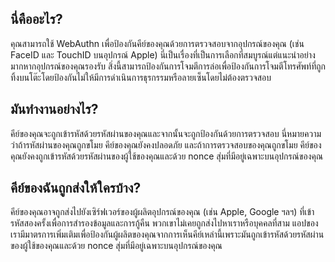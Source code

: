 ## นี่คืออะไร?

<div className="h-2"/>

คุณสามารถใช้ WebAuthn เพื่อป้องกันคีย์ของคุณด้วยการตรวจสอบจากอุปกรณ์ของคุณ (เช่น FaceID และ TouchID บนอุปกรณ์ Apple) นี่เป็นเรื่องที่เป็นการเลือกที่สมบูรณ์แต่แนะนำอย่างมากหากอุปกรณ์ของคุณรองรับ สิ่งนี้สามารถป้องกันการโจมตีการล่อเพื่อป้องกันการโจมตีโทรศัพท์ที่ถูกทิ้งบนโต๊ะโดยป้องกันไม่ให้มีการดำเนินการธุรกรรมหรือลายเซ็นโดยไม่ต้องตรวจสอบ

<div className="h-4"/>

## มันทำงานอย่างไร?

<div className="h-2"/>

คีย์ของคุณจะถูกเข้ารหัสด้วยรหัสผ่านของคุณและจากนั้นจะถูกป้องกันด้วยการตรวจสอบ นี่หมายความว่าถ้ารหัสผ่านของคุณถูกขโมย คีย์ของคุณยังคงปลอดภัย และถ้าการตรวจสอบของคุณถูกขโมย คีย์ของคุณยังคงถูกเข้ารหัสด้วยรหัสผ่านของผู้ใช้ของคุณและด้วย nonce สุ่มที่มีอยู่เฉพาะบนอุปกรณ์ของคุณ

<div className="h-4"/>

## คีย์ของฉันถูกส่งให้ใครบ้าง?

<div className="h-2"/>

คีย์ของคุณอาจถูกส่งไปยังเซิร์ฟเวอร์ของผู้ผลิตอุปกรณ์ของคุณ (เช่น Apple, Google ฯลฯ) ที่เข้ารหัสสองครั้งเพื่อการสำรองข้อมูลและการกู้คืน พวกเขาไม่เคยถูกส่งไปหาเราหรือบุคคลที่สาม แอปของเรามีมาตรการเพิ่มเติมเพื่อป้องกันผู้ผลิตของคุณจากการเห็นคีย์เหล่านี้เพราะมันถูกเข้ารหัสด้วยรหัสผ่านของผู้ใช้ของคุณและด้วย nonce สุ่มที่มีอยู่เฉพาะบนอุปกรณ์ของคุณ


